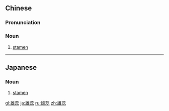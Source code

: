 ==Chinese==
{{zh-forms}}

===Pronunciation===
{{zh-pron
|m=xióngruǐ
|c=hung4 jeoi5,hung4 jeoi6
|cat=n
}}

===Noun===
{{zh-noun}}

# {{lb|zh|botany}} [[stamen]]

----

==Japanese==
{{ja-kanjitab|お|しべ|yomi=kun}}

===Noun===
{{ja-noun|おしべ}}

# {{lb|ja|botany|sort=おしべ}} [[stamen]]

[[gl:雄蕊]]
[[ja:雄蕊]]
[[ru:雄蕊]]
[[zh:雄蕊]]